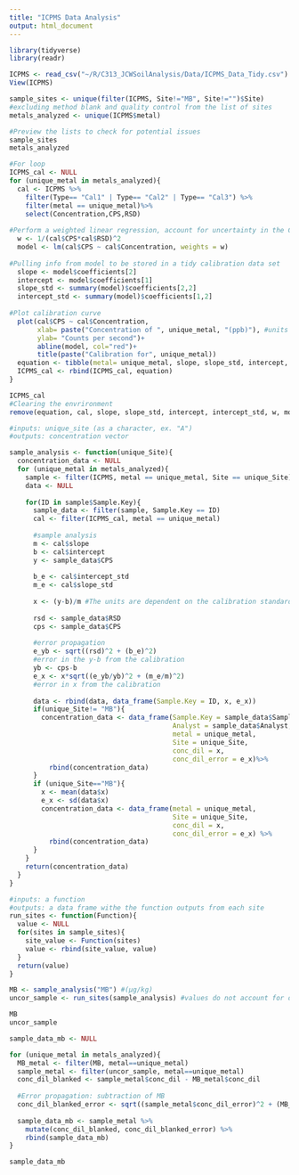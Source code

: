 ```yaml
---
title: "ICPMS Data Analysis"
output: html_document
---
```


```r
library(tidyverse)
library(readr)
```

```r
ICPMS <- read_csv("~/R/C313_JCWSoilAnalysis/Data/ICPMS_Data_Tidy.csv")
View(ICPMS)
```

```r
sample_sites <- unique(filter(ICPMS, Site!="MB", Site!="")$Site)
#excluding method blank and quality control from the list of sites
metals_analyzed <- unique(ICPMS$metal)

#Preview the lists to check for potential issues
sample_sites
metals_analyzed
```

```r
#For loop
ICPMS_cal <- NULL
for (unique_metal in metals_analyzed){
  cal <- ICPMS %>%
    filter(Type== "Cal1" | Type== "Cal2" | Type== "Cal3") %>%
    filter(metal == unique_metal)%>%
    select(Concentration,CPS,RSD)
  
#Perform a weighted linear regression, account for uncertainty in the CPS by weighting the regression with the RSD readings  
  w <- 1/(cal$CPS*cal$RSD)^2
  model <- lm(cal$CPS ~ cal$Concentration, weights = w)
  
#Pulling info from model to be stored in a tidy calibration data set  
  slope <- model$coefficients[2]
  intercept <- model$coefficients[1]
  slope_std <- summary(model)$coefficients[2,2]
  intercept_std <- summary(model)$coefficients[1,2]
 
#Plot calibration curve   
  plot(cal$CPS ~ cal$Concentration,
       xlab= paste("Concentration of ", unique_metal, "(ppb)"), #units from the standard solution prepared at OHSU (µg/L)
       ylab= "Counts per second")+
       abline(model, col="red")+
       title(paste("Calibration for", unique_metal))
  equation <- tibble(metal= unique_metal, slope, slope_std, intercept, intercept_std)
  ICPMS_cal <- rbind(ICPMS_cal, equation)
}

ICPMS_cal
#Clearing the envrironment
remove(equation, cal, slope, slope_std, intercept, intercept_std, w, model, unique_metal)
```

```r
#inputs: unique_site (as a character, ex. "A")
#outputs: concentration vector

sample_analysis <- function(unique_Site){
  concentration_data <- NULL
  for (unique_metal in metals_analyzed){
    sample <- filter(ICPMS, metal == unique_metal, Site == unique_Site)
    data <- NULL
    
    for(ID in sample$Sample.Key){
      sample_data <- filter(sample, Sample.Key == ID)
      cal <- filter(ICPMS_cal, metal == unique_metal)
      
      #sample analysis
      m <- cal$slope
      b <- cal$intercept
      y <- sample_data$CPS
      
      b_e <- cal$intercept_std
      m_e <- cal$slope_std
      
      x <- (y-b)/m #The units are dependent on the calibration standards (Kg/mL)
      
      rsd <- sample_data$RSD
      cps <- sample_data$CPS
      
      #error propagation
      e_yb <- sqrt((rsd)^2 + (b_e)^2) 
      #error in the y-b from the calibration
      yb <- cps-b
      e_x <- x*sqrt((e_yb/yb)^2 + (m_e/m)^2)
      #error in x from the calibration
      
      data <- rbind(data, data_frame(Sample.Key = ID, x, e_x))
      if(unique_Site!= "MB"){
        concentration_data <- data_frame(Sample.Key = sample_data$Sample.Key,
                                         Analyst = sample_data$Analyst,
                                         metal = unique_metal,
                                         Site = unique_Site,
                                         conc_dil = x,
                                         conc_dil_error = e_x)%>%
          rbind(concentration_data)
      }
      if (unique_Site=="MB"){
        x <- mean(data$x)
        e_x <- sd(data$x)
        concentration_data <- data_frame(metal = unique_metal,
                                         Site = unique_Site,
                                         conc_dil = x,
                                         conc_dil_error = e_x) %>%
          rbind(concentration_data)
      }
    }
    return(concentration_data)
  }
}
```

```r
#inputs: a function
#outputs: a data frame withe the function outputs from each site
run_sites <- function(Function){
  value <- NULL
  for(sites in sample_sites){
    site_value <- Function(sites)
    value <- rbind(site_value, value)
  }
  return(value)
}
```

```r
MB <- sample_analysis("MB") #(µg/kg)
uncor_sample <- run_sites(sample_analysis) #values do not account for dilutions (µg/kg)

MB
uncor_sample
```

```r
sample_data_mb <- NULL

for (unique_metal in metals_analyzed){
  MB_metal <- filter(MB, metal==unique_metal)
  sample_metal <- filter(uncor_sample, metal==unique_metal)
  conc_dil_blanked <- sample_metal$conc_dil - MB_metal$conc_dil
  
  #Error propagation: subtraction of MB
  conc_dil_blanked_error <- sqrt((sample_metal$conc_dil_error)^2 + (MB_metal$conc_dil_error)^2)
  
  sample_data_mb <- sample_metal %>%
    mutate(conc_dil_blanked, conc_dil_blanked_error) %>%
    rbind(sample_data_mb)
}

sample_data_mb
```

